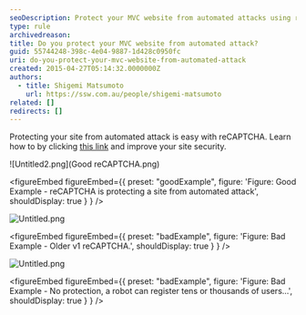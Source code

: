 ```yaml
---
seoDescription: Protect your MVC website from automated attacks using reCAPTCHA and ensure secure user registration.
type: rule
archivedreason:
title: Do you protect your MVC website from automated attack?
guid: 55744248-398c-4e04-9887-1d428c0950fc
uri: do-you-protect-your-mvc-website-from-automated-attack
created: 2015-04-27T05:14:32.0000000Z
authors:
  - title: Shigemi Matsumoto
    url: https://ssw.com.au/people/shigemi-matsumoto
related: []
redirects: []
---
```


Protecting your site from automated attack is easy with reCAPTCHA.
Learn how to by clicking [this link](https://shigemimatsumoto.wordpress.com/2015/04/27/protecting-mvc-web-application-with-recaptcha-22/) and improve your site security.

![Untitled2.png](Good reCAPTCHA.png)

<figureEmbed figureEmbed={{
  preset: "goodExample",
  figure: 'Figure: Good Example - reCAPTCHA is protecting a site from automated attack',
  shouldDisplay: true
} } />

![Untitled.png](abd5fe_Untitled2.png)

<figureEmbed figureEmbed={{
  preset: "badExample",
  figure: 'Figure: Bad Example - Older v1 reCAPTCHA.',
  shouldDisplay: true
} } />


![Untitled.png](4141c3_Untitled.png)

<figureEmbed figureEmbed={{
  preset: "badExample",
  figure: 'Figure: Bad Example - No protection, a robot can register tens or thousands of users...',
  shouldDisplay: true
} } />

